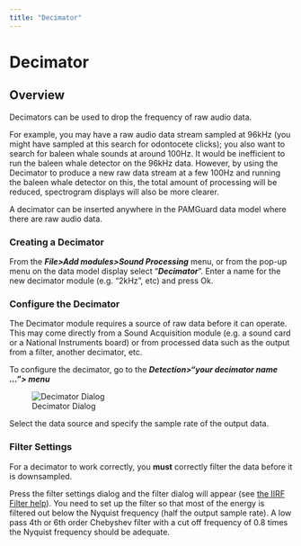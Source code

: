 ```yaml
---
title: "Decimator"
---
```

Decimator
=========

Overview
--------

Decimators can be used to drop the frequency of raw audio data.

For example, you may have a raw audio data stream sampled at 96kHz (you might have sampled at this search for odontocete clicks); you also want to search for baleen whale sounds at around 100Hz. It would be inefficient to run the baleen whale detector on the 96kHz data. However, by using the Decimator to produce a new raw data stream at a few 100Hz and running the baleen whale detector on this, the total amount of processing will be reduced, spectrogram displays will also be more clearer.

A decimator can be inserted anywhere in the PAMGuard data model where there are raw audio data.

  

### Creating a Decimator

From the **_File>Add modules>Sound Processing_** menu, or from the pop-up menu on the data model display select "**_Decimator_**". Enter a name for the new decimator module (e.g. "2kHz", etc) and press Ok.

  

### Configure the Decimator

The Decimator module requires a source of raw data before it can operate. This may come directly from a Sound Acquisition module (e.g. a sound card or a National Instruments board) or from processed data such as the output from a filter, another decimator, etc.

To configure the decimator, go to the **_Detection>"your decimator name ..."> menu_**

  
![Decimator Dialog](Images/DecimatorDialog.png)  

Select the data source and specify the sample rate of the output data.

### Filter Settings

For a decimator to work correctly, you **must** correctly filter the data before it is downsampled.

Press the filter settings dialog and the filter dialog will appear (see [the IIRF Filter help](../../FiltersHelp/Docs/Filters_filters.html)). You need to set up the filter so that most of the energy is filtered out below the Nyquist frequency (half the output sample rate). A low pass 4th or 6th order Chebyshev filter with a cut off frequency of 0.8 times the Nyquist frequency should be adequate.
